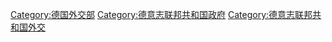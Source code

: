 [[Category:德国外交部|Category:德国外交部]]
[[Category:德意志联邦共和国政府|Category:德意志联邦共和国政府]]
[[Category:德意志联邦共和国外交|Category:德意志联邦共和国外交]]